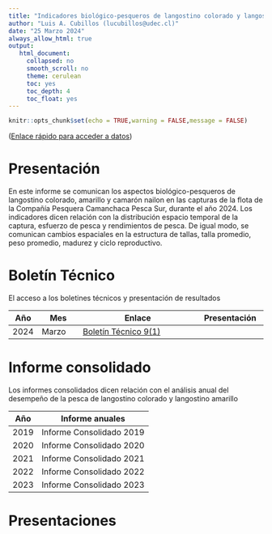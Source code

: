```yaml
---
title: "Indicadores biológico-pesqueros de langostino colorado y langostino amarillo"
author: "Luis A. Cubillos (lucubillos@udec.cl)"
date: "25 Marzo 2024"
always_allow_html: true
output:
   html_document:
     collapsed: no
     smooth_scroll: no
     theme: cerulean
     toc: yes
     toc_depth: 4
     toc_float: yes
---
```


```r
knitr::opts_chunk$set(echo = TRUE,warning = FALSE,message = FALSE)
```

([Enlace rápido para acceder a datos](https://github.com/LuisACubillos/Indicadores_Camanchaca/tree/master/Datos))

# Presentación

En este informe se comunican los aspectos biológico-pesqueros de langostino colorado, amarillo y camarón nailon en las capturas de la flota de la Compañía Pesquera Camanchaca Pesca Sur, durante el año 2024. Los indicadores dicen relación con la distribución espacio temporal de la captura, esfuerzo de pesca y rendimientos de pesca. De igual modo, se comunican cambios espaciales en la estructura de tallas, talla promedio, peso promedio, madurez y ciclo reproductivo.

# Boletín Técnico

El acceso a los boletines técnicos y presentación de resultados

 Año | Mes    | Enlace                | Presentación
-----|--------|-----------------------|-------------
2024 | Marzo  | [Boletín Técnico 9(1)](https://luisacubillos.github.io/Indicadores_camanchaca/Boletin/Boletin_Tecnico_Vol9-1.html)  | 


# Informe consolidado

Los informes consolidados dicen relación con el análisis anual del desempeño de la pesca de langostino colorado y langostino amarillo

Año   | Informe anuales
------|-------------------------
2019   | Informe Consolidado 2019
2020   | Informe Consolidado 2020
2021  | Informe Consolidado 2021
2022  | Informe Consolidado 2022
2023  | Informe Consolidado 2023


# Presentaciones






